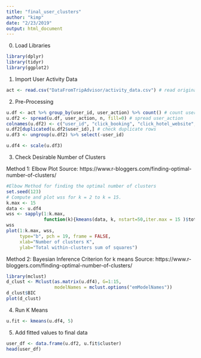 ```yaml
---
title: "final_user_clusters"
author: "kimp"
date: "2/23/2019"
output: html_document
---
```


0. Load Libraries
```r
library(dplyr)
library(tidyr)
library(ggplot2)
```

1. Import User Activity Data
```r
act <- read.csv("DataFromTripAdvisor/activity_data.csv") # read original data set
```

2. Pre-Processing
```r
u.df <- act %>% group_by(user_id, user_action) %>% count() # count user_action
u.df2 <- spread(u.df, user_action, n, fill=0) # spread user_action
colnames(u.df2) <- c("user_id", "click_booking", "click_hotel_website", "click_price", "click_view") # rename columns
u.df2[duplicated(u.df2$user_id),] # check duplicate rows
u.df3 <- ungroup(u.df2) %>% select(-user_id)
```

```r
u.df4 <- scale(u.df3)
```

3. Check Desirable Number of Clusters

Method 1: Elbow Plot
Source: https://www.r-bloggers.com/finding-optimal-number-of-clusters/

```r
#Elbow Method for finding the optimal number of clusters
set.seed(123)
# Compute and plot wss for k = 2 to k = 15.
k.max <- 15
data <- u.df4
wss <- sapply(1:k.max, 
              function(k){kmeans(data, k, nstart=50,iter.max = 15 )$tot.withinss})
wss
plot(1:k.max, wss,
     type="b", pch = 19, frame = FALSE, 
     xlab="Number of clusters K",
     ylab="Total within-clusters sum of squares")
```

Method 2: Bayesian Inference Criterion for k means
Source: https://www.r-bloggers.com/finding-optimal-number-of-clusters/
```r
library(mclust)
d_clust <- Mclust(as.matrix(u.df4), G=1:15, 
                  modelNames = mclust.options("emModelNames"))
d_clust$BIC
plot(d_clust)
```

4. Run K Means
```r
u.fit <- kmeans(u.df4, 5) 
```

5. Add fitted values to final data
```r
user_df <- data.frame(u.df2, u.fit$cluster)
head(user_df)
```
